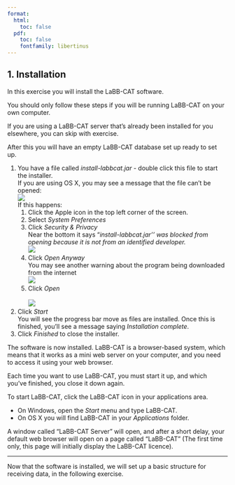 ```yaml
---
format:
  html:
    toc: false
  pdf: 
    toc: false
    fontfamily: libertinus
---
```

## 1. Installation

In this exercise you will install the LaBB-CAT software. 

::: {.callout-note}

You should only follow these steps if you will be running LaBB-CAT on your own computer.

If you are using a LaBB-CAT server that's already been installed for you elsewhere, you can skip with exercise.

:::

After this you will have an empty LaBB-CAT database set up ready to set up.

1.  You have a file called *install-labbcat.jar* - double click this file to start the installer.\
    If you are using OS X, you may see a message that the file can't be opened:\
    ![](install-labbcat-OSX-warning.png) \
    If this happens:
    1.  Click the Apple icon in the top left corner of the screen.
    2.  Select *System Preferences*
    3.  Click *Security & Privacy*\
        Near the bottom it says "*install-labbcat.jar'' was blocked from opening because it is not from an identified developer.*\
        ![](install-labbcat-OSX-open-anyway.png)
    4.  Click *Open Anyway*\
        You may see another warning about the program being downloaded from the internet\
        ![](install-labbcat-OSX-open.png)
    5.  Click *Open*\
        \
        ![](install-labbcat.png)
2.  Click *Start*\
    You will see the progress bar move as files are installed. Once this is finished, you'll see a message saying *Installation complete*.
3.  Click *Finished* to close the installer.

The software is now installed. LaBB-CAT is a browser-based system, which means that it works as a mini web server on your computer, and you need to access it using your web browser.

Each time you want to use LaBB-CAT, you must start it up, and which you've finished, you close it down again.

To start LaBB-CAT, click the LaBB-CAT icon in your applications area.

-   On Windows, open the *Start* menu and type LaBB-CAT.
-   On OS X you will find LaBB-CAT in your *Applications* folder.

A window called "LaBB-CAT Server" will open, and after a short delay, your default web browser will open on a page called "LaBB-CAT" (The first time only, this page will initially display the LaBB-CAT licence).

---

Now that the software is installed, we will set up a basic structure for receiving data, in the following exercise.
